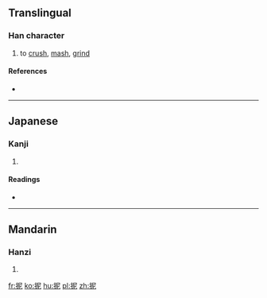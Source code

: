 ==Translingual==

===Han character===
{{Han char|rn=64|rad=手|as=05|sn=8|four=5701<sub>1</sub>|canj=手尸心 (QSP)|ids=⿰[[扌]][[尼]]}}

# {{context|Cantonese}} to [[crush]], [[mash]], [[grind]]

====References====
* {{Han ref|kx=0423.100|dkj=11919|dj=0771.110|hdz=31859.020|uh=62B3|ud=25267|bh=CCBB|bd=52411}}

----

==Japanese==

===Kanji===
{{ja-kanji|grade=|rs=手05}}

# {{defn|lang=ja|sort=手05}}

====Readings====
* {{ja-readings|on=[[じ]] (ji), [[に]] (ni), [[でい]] (dei), [[ない]] (nai)|kun=[[とまる]] (tomaru)}}

----

==Mandarin==

===Hanzi===
{{cmn-hanzi|pin=[[nǐ]] ([[ni3]])|wg=ni<sup>3</sup>}}

# {{defn|lang=cmn|sort=手05}}

[[fr:抳]]
[[ko:抳]]
[[hu:抳]]
[[pl:抳]]
[[zh:抳]]